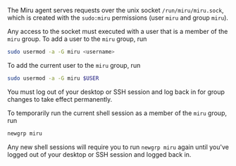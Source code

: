 The Miru agent serves requests over the unix socket `/run/miru/miru.sock`, which is created with the `sudo:miru` permissions (user `miru` and group `miru`). 

Any access to the socket must executed with a user that is a member of the `miru` group. To add a user to the `miru` group, run

```bash
sudo usermod -a -G miru <username>
```

To add the current user to the `miru` group, run

```bash
sudo usermod -a -G miru $USER
```

<Warning>
You must log out of your desktop or SSH session and log back in for group changes to take effect permanently.
</Warning>

To temporarily run the current shell session as a member of the `miru` group, run

```bash
newgrp miru
```

Any new shell sessions will require you to run `newgrp miru` again until you've logged out of your desktop or SSH session and logged back in.